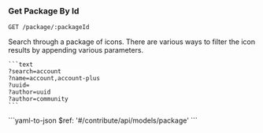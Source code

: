 ### Get Package By Id

```
GET /package/:packageId
```

<Tabs>
  <Tab title='Description'>
    Search through a package of icons.
  </Tab>
  <Tab title='Request'>
    There are various ways to filter the icon results by appending various parameters.

    ```text
    ?search=account
    ?name=account,account-plus
    ?uuid=
    ?author=uuid
    ?author=community
    ```
  </Tab>
  <Tab title='Response'>
    ```yaml-to-json
    $ref: '#/contribute/api/models/package'
    ```
  </Tab>
</Tabs>